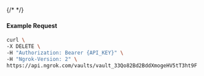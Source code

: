 {/* <!-- Code generated for API Clients. DO NOT EDIT. --> */}

#### Example Request
```bash
curl \
-X DELETE \
-H "Authorization: Bearer {API_KEY}" \
-H "Ngrok-Version: 2" \
https://api.ngrok.com/vaults/vault_33Qo82Bd2BddXmogeHV5tT3ht9F
```